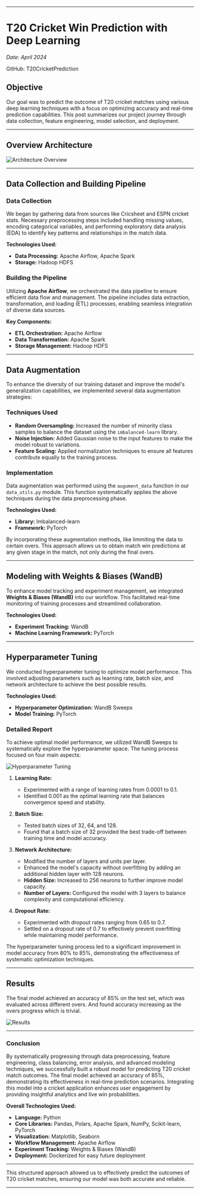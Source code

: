 
--- 
# T20 Cricket Win Prediction with Deep Learning

*Date: April 2024*

GitHub: <Link href='https://github.com/Ravikumarchavva/Cricket-Prediction' target="_blank">T20CricketPrediction</Link>

## Objective

Our goal was to predict the outcome of T20 cricket matches using various deep learning techniques with a focus on optimizing accuracy and real-time prediction capabilities. This post summarizes our project journey through data collection, feature engineering, model selection, and deployment.

---

## Overview Architecture

![Architecture Overview](/projects/cricketWinPrediction/architectureOverview.jpg)

---

## Data Collection and Building Pipeline

### Data Collection

We began by gathering data from sources like Cricsheet and ESPN cricket stats. Necessary preprocessing steps included handling missing values, encoding categorical variables, and performing exploratory data analysis (EDA) to identify key patterns and relationships in the match data.

**Technologies Used:**
- **Data Processing:** Apache Airflow, Apache Spark
- **Storage:** Hadoop HDFS

### Building the Pipeline

Utilizing **Apache Airflow**, we orchestrated the data pipeline to ensure efficient data flow and management. The pipeline includes data extraction, transformation, and loading (ETL) processes, enabling seamless integration of diverse data sources.

**Key Components:**
- **ETL Orchestration:** Apache Airflow
- **Data Transformation:** Apache Spark
- **Storage Management:** Hadoop HDFS

---

## Data Augmentation

To enhance the diversity of our training dataset and improve the model's generalization capabilities, we implemented several data augmentation strategies:

### Techniques Used

- **Random Oversampling:** Increased the number of minority class samples to balance the dataset using the `imbalanced-learn` library.
- **Noise Injection:** Added Gaussian noise to the input features to make the model robust to variations.
- **Feature Scaling:** Applied normalization techniques to ensure all features contribute equally to the training process.

### Implementation

Data augmentation was performed using the `augument_data` function in our `data_utils.py` module. This function systematically applies the above techniques during the data preprocessing phase.

**Technologies Used:**
- **Library:** Imbalanced-learn
- **Framework:** PyTorch

By incorporating these augmentation methods, like limmiting the data to certain overs. This approach allows us to obtain match win predictions at any given stage in the match, not only during the final overs.

---

## Modeling with Weights & Biases (WandB)

To enhance model tracking and experiment management, we integrated **Weights & Biases (WandB)** into our workflow. This facilitated real-time monitoring of training processes and streamlined collaboration.

**Technologies Used:**
- **Experiment Tracking:** WandB
- **Machine Learning Framework:** PyTorch

---

## Hyperparameter Tuning

We conducted hyperparameter tuning to optimize model performance. This involved adjusting parameters such as learning rate, batch size, and network architecture to achieve the best possible results.

**Technologies Used:**
- **Hyperparameter Optimization:** WandB Sweeps
- **Model Training:** PyTorch

### Detailed Report

To achieve optimal model performance, we utilized WandB Sweeps to systematically explore the hyperparameter space. The tuning process focused on four main aspects:

![Hyperparameter Tuning](/projects/cricketWinPrediction/wandb_hp_tuning.jpg)

1. **Learning Rate:**
   - Experimented with a range of learning rates from 0.0001 to 0.1.
   - Identified 0.001 as the optimal learning rate that balances convergence speed and stability.

2. **Batch Size:**
   - Tested batch sizes of 32, 64, and 128.
   - Found that a batch size of 32 provided the best trade-off between training time and model accuracy.

3. **Network Architecture:**
   - Modified the number of layers and units per layer.
   - Enhanced the model's capacity without overfitting by adding an additional hidden layer with 128 neurons.
   - **Hidden Size:** Increased to 256 neurons to further improve model capacity.
   - **Number of Layers:** Configured the model with 3 layers to balance complexity and computational efficiency.

4. **Dropout Rate:**
   - Experimented with dropout rates ranging from 0.65 to 0.7.
   - Settled on a dropout rate of 0.7 to effectively prevent overfitting while maintaining model performance.

The hyperparameter tuning process led to a significant improvement in model accuracy from 80% to 85%, demonstrating the effectiveness of systematic optimization techniques.

---

## Results

The final model achieved an accuracy of 85% on the test set, which was evaluated across different overs. And found accuracy increasing as the overs progress which is trivial.

![Results](/projects/cricketWinPrediction/results.jpg)

---

### Conclusion

By systematically progressing through data preprocessing, feature engineering, class balancing, error analysis, and advanced modeling techniques, we successfully built a robust model for predicting T20 cricket match outcomes. The final model achieved an accuracy of 85%, demonstrating its effectiveness in real-time prediction scenarios. Integrating this model into a cricket application enhances user engagement by providing insightful analytics and live win probabilities.

**Overall Technologies Used:**
- **Language:** Python
- **Core Libraries:** Pandas, Polars, Apache Spark, NumPy, Scikit-learn, PyTorch
- **Visualization:** Matplotlib, Seaborn
- **Workflow Management:** Apache Airflow
- **Experiment Tracking:** Weights & Biases (WandB)
- **Deployment:** Dockerized for easy future deployment

---

This structured approach allowed us to effectively predict the outcomes of T20 cricket matches, ensuring our model was both accurate and reliable.

---

